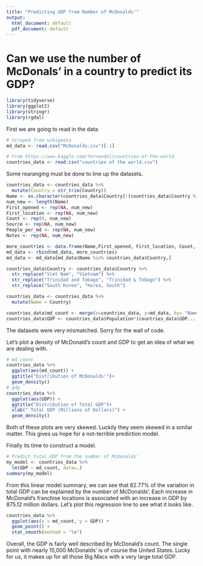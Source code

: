 ---
title: "Predicting GDP from Number of McDonalds'"
output:
  html_document: default
  pdf_document: default
---

# Can we use the number of McDonals' in a country to predict its GDP?
```{r, message=FALSE,warning=FALSE}
library(tidyverse)
library(ggplot2)
library(stringr)
library(rgdal)
```


First we are going to read in the data.
```{r}
# Scraped from wikipedia
md_data <- read.csv("McDonalds.csv")[-1]

# From https://www.kaggle.com/fernandol/countries-of-the-world
countries_data <- read.csv("countries of the world.csv")
```


Some rearanging must be done to line up the datasets.
```{r}
countries_data <- countries_data %>%
  mutate(Country = str_trim(Country))
Name <- as.character(countries_data$Country[!(countries_data$Country %in% md_data$Name)])
num_new <- length(Name)
First_opened <- rep(NA, num_new)
First_location <- rep(NA, num_new)
Count <- rep(0, num_new)
Source <- rep(NA, num_new)
People_per_md <- rep(NA, num_new)
Notes <- rep(NA, num_new)

more_countries <- data.frame(Name,First_opened, First_location, Count, Source, People_per_md, Notes)
md_data <- rbind(md_data, more_countries)
md_data <- md_data[md_data$Name %in% countries_data$Country,]

countries_data$Country <- countries_data$Country %>%
  str_replace("Viet Nam", "Vietnam") %>%
  str_replace("Trinidad and Tobago", "Trinidad & Tobago") %>%
  str_replace("South Korea", "Korea, South")

countries_data <- countries_data %>%
  mutate(Name = Country)

countries_data$md_count <- merge(x=countries_data, y=md_data, by= "Name", all.x = TRUE)$Count
countries_data$GDP <- countries_data$Population*(countries_data$GDP....per.capita./1000000)
```

The datasets were very mismatched. Sorry for the wall of code.

Let's plot a density of McDonald's count and GDP to get an idea of what we are dealing with.
```{r, warning=FALSE}
# md count
countries_data %>%
  ggplot(aes(md_count)) +
  ggtitle("Distribution of McDonalds'")+
  geom_density()
# gdp
countries_data %>%
  ggplot(aes(GDP)) +
  ggtitle("Distribution of Total GDP")+
  xlab(" Total GDP (Millions of Dollars)") +
  geom_density()
```

Both of these plots are very skewed. Luckily they seem skewed in a similar matter. This gives us hope for a not-terrible prediction model.


Finally its time to construct a model.
```{r}
# Predict total GDP from the number of McDonalds'
my_model <- countries_data %>%
  lm(GDP ~ md_count, data=.)
summary(my_model)
```

From this linear model summary, we can see that 82.77% of the variation in total GDP can be explained by the number of McDonalds'. Each increase in McDonald's franchise locations is associated with an increase in GDP by 875.12 million dollars. Let's plot this regression line to see what it looks like.
```{r, warning=FALSE}
countries_data %>%
  ggplot(aes(x = md_count, y = GDP)) +
  geom_point() +
  stat_smooth(method = "lm")
```

Overall, the GDP is fairly well described by McDonald's count. The single point with nearly 15,000 McDonalds' is of course the United States. Lucky for us, it makes up for all those Big Macs with a very large total GDP.

